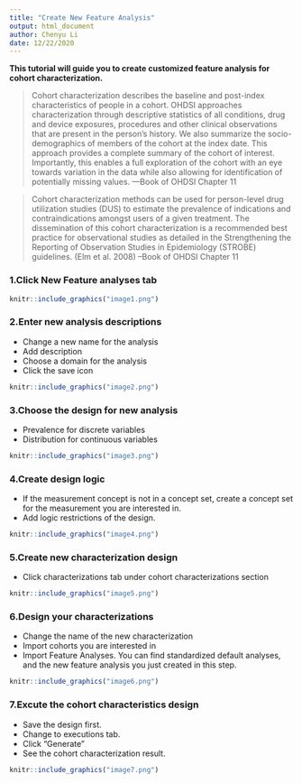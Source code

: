 ```yaml
---
title: "Create New Feature Analysis"
output: html_document
author: Chenyu Li
date: 12/22/2020
---
```

**This tutorial will guide you to create customized feature analysis for cohort characterization.**  
  
    
      
      
>Cohort characterization describes the baseline and post-index characteristics of people in a cohort. OHDSI approaches characterization through descriptive statistics of all conditions, drug and device exposures, procedures and other clinical observations that are present in the person’s history. We also summarize the socio-demographics of members of the cohort at the index date. This approach provides a complete summary of the cohort of interest. Importantly, this enables a full exploration of the cohort with an eye towards variation in the data while also allowing for identification of potentially missing values.   ---Book of OHDSI Chapter 11

>Cohort characterization methods can be used for person-level drug utilization studies (DUS) to estimate the prevalence of indications and contraindications amongst users of a given treatment. The dissemination of this cohort characterization is a recommended best practice for observational studies as detailed in the Strengthening the Reporting of Observation Studies in Epidemiology (STROBE) guidelines. (Elm et al. 2008) --Book of OHDSI Chapter 11


### 1.Click New Feature analyses tab

```r
knitr::include_graphics("image1.png")
```

### 2.Enter new analysis descriptions

* Change a new name for the analysis
* Add description
* Choose a domain for the analysis 
* Click the save icon 

```r
knitr::include_graphics("image2.png")
```

### 3.Choose the design for new analysis

* Prevalence for discrete variables
* Distribution for continuous variables

```r
knitr::include_graphics("image3.png")
```

### 4.Create design logic 

* If the measurement concept is not in a concept set, create a concept set for the measurement you are interested in.
* Add logic restrictions of the design.

```r
knitr::include_graphics("image4.png")
```


### 5.Create new characterization design 

* Click characterizations tab under cohort characterizations section

```r
knitr::include_graphics("image5.png")
```

### 6.Design your characterizations

* Change the name of the new characterization
* Import cohorts you are interested in 
* Import Feature Analyses. You can find standardized default analyses, and the new feature analysis you just created in this step.

```r
knitr::include_graphics("image6.png")
```


### 7.Excute the cohort characteristics design

* Save the design first.
* Change to executions tab.
* Click "Generate"
* See the cohort characterization result. 

```r
knitr::include_graphics("image7.png")
```